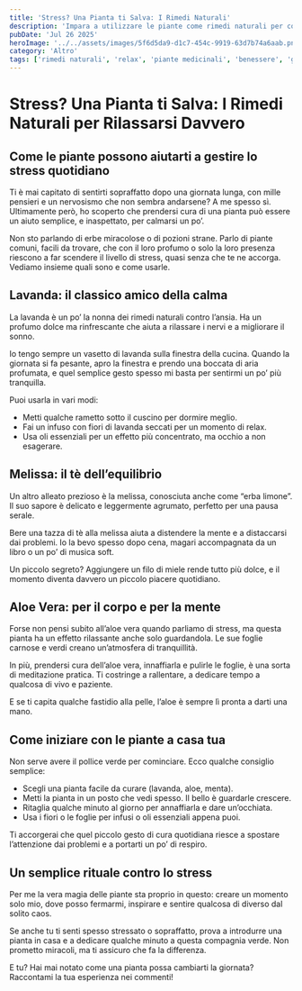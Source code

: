 ```yaml
---
title: 'Stress? Una Pianta ti Salva: I Rimedi Naturali'
description: 'Impara a utilizzare le piante come rimedi naturali per combattere lo stress quotidiano.'
pubDate: 'Jul 26 2025'
heroImage: '../../assets/images/5f6d5da9-d1c7-454c-9919-63d7b74a6aab.png'
category: 'Altro'
tags: ['rimedi naturali', 'relax', 'piante medicinali', 'benessere', 'giardinaggio']
---
```


# Stress? Una Pianta ti Salva: I Rimedi Naturali per Rilassarsi Davvero

## Come le piante possono aiutarti a gestire lo stress quotidiano

Ti è mai capitato di sentirti sopraffatto dopo una giornata lunga, con mille pensieri e un nervosismo che non sembra andarsene? A me spesso sì. Ultimamente però, ho scoperto che prendersi cura di una pianta può essere un aiuto semplice, e inaspettato, per calmarsi un po’.

Non sto parlando di erbe miracolose o di pozioni strane. Parlo di piante comuni, facili da trovare, che con il loro profumo o solo la loro presenza riescono a far scendere il livello di stress, quasi senza che te ne accorga. Vediamo insieme quali sono e come usarle.

## Lavanda: il classico amico della calma

La lavanda è un po’ la nonna dei rimedi naturali contro l’ansia. Ha un profumo dolce ma rinfrescante che aiuta a rilassare i nervi e a migliorare il sonno. 

Io tengo sempre un vasetto di lavanda sulla finestra della cucina. Quando la giornata si fa pesante, apro la finestra e prendo una boccata di aria profumata, e quel semplice gesto spesso mi basta per sentirmi un po’ più tranquilla.

Puoi usarla in vari modi:
- Metti qualche rametto sotto il cuscino per dormire meglio.
- Fai un infuso con fiori di lavanda seccati per un momento di relax.
- Usa oli essenziali per un effetto più concentrato, ma occhio a non esagerare.

## Melissa: il tè dell’equilibrio

Un altro alleato prezioso è la melissa, conosciuta anche come “erba limone”. Il suo sapore è delicato e leggermente agrumato, perfetto per una pausa serale.

Bere una tazza di tè alla melissa aiuta a distendere la mente e a distaccarsi dai problemi. Io la bevo spesso dopo cena, magari accompagnata da un libro o un po’ di musica soft.

Un piccolo segreto? Aggiungere un filo di miele rende tutto più dolce, e il momento diventa davvero un piccolo piacere quotidiano.

## Aloe Vera: per il corpo e per la mente

Forse non pensi subito all’aloe vera quando parliamo di stress, ma questa pianta ha un effetto rilassante anche solo guardandola. Le sue foglie carnose e verdi creano un’atmosfera di tranquillità.

In più, prendersi cura dell’aloe vera, innaffiarla e pulirle le foglie, è una sorta di meditazione pratica. Ti costringe a rallentare, a dedicare tempo a qualcosa di vivo e paziente.

E se ti capita qualche fastidio alla pelle, l’aloe è sempre lì pronta a darti una mano.

## Come iniziare con le piante a casa tua

Non serve avere il pollice verde per cominciare. Ecco qualche consiglio semplice:

- Scegli una pianta facile da curare (lavanda, aloe, menta).
- Metti la pianta in un posto che vedi spesso. Il bello è guardarle crescere.
- Ritaglia qualche minuto al giorno per annaffiarla e dare un’occhiata.
- Usa i fiori o le foglie per infusi o oli essenziali appena puoi.

Ti accorgerai che quel piccolo gesto di cura quotidiana riesce a spostare l’attenzione dai problemi e a portarti un po’ di respiro.

## Un semplice rituale contro lo stress

Per me la vera magia delle piante sta proprio in questo: creare un momento solo mio, dove posso fermarmi, inspirare e sentire qualcosa di diverso dal solito caos.

Se anche tu ti senti spesso stressato o sopraffatto, prova a introdurre una pianta in casa e a dedicare qualche minuto a questa compagnia verde. Non prometto miracoli, ma ti assicuro che fa la differenza.

E tu? Hai mai notato come una pianta possa cambiarti la giornata? Raccontami la tua esperienza nei commenti!
